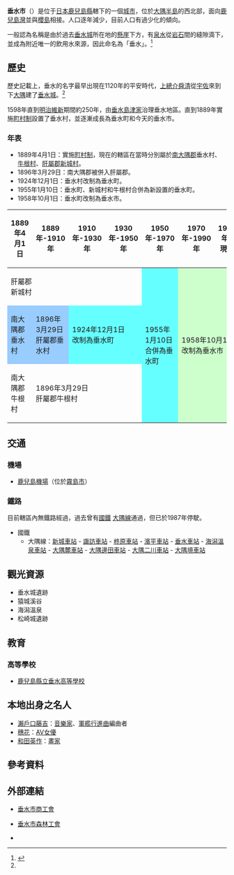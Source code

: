 
{{日本都市
| 自治體名   = 垂水市
| 圖像       = [[File:Tarumizu_Thousand_Ginkgos_A_2011_01.JPG|240px]]
| 圖像說明   = [[垂水千株銀杏林|垂水千株銀杏林]]
| 市章       = [[File:Symbol_of_Tarumizu,_Kagoshima.svg|100px]]
| 日文原名   = 垂水市
| 平假名     = たるみずし
| 羅馬字拼音 = Tarumizu-shi
| 都道府縣   = 鹿兒島縣
| 支廳       =
| 編號       = 46214-4
| 面積       = 162.12
| 邊界未定   =
| 人口       = 14,535<ref>{{Cite web| url=https://www.city.tarumizu.lg.jp/hisho/shise/gaiyo/profile/jinnkou.html| title=垂水市人口| publisher=垂水市政府| language=ja| accessdate=2020-03-14| archive-date=2020-02-23| archive-url=https://web.archive.org/web/20200223155729/http://www.city.tarumizu.lg.jp/hisho/shise/gaiyo/profile/jinnkou.html| dead-url=no}}</ref>
| 統計時間   = 2020年3月1日
| 自治體     = [[鹿兒島市|鹿兒島市]]、[[鹿屋市|鹿屋市]]、[[霧島市|霧島市]] 
| 花         = [[杜鵑花|杜鵑花]]
| 樹         = [[松|松]]
| 鳥         = 
| 其他象徵物 = 
| 其他象徵   =
| 市長       = {{Tsl|ja|尾脇雅弥|尾脇雅彌}}
| 卸任日期   = 2023年1月26日
| 議員數     = 14
| 郵遞區號   = 891-2192
| 所在地     = 垂水市上町114<br>[[File:Tarumizu_city-office.jpg|190px]]
| 電話號碼   = 994-32-1111
| 外部連結   = {{url|https://www.city.tarumizu.lg.jp/}}
| 地圖       = [[File:Tarumizu_in_Kagoshima_Prefecture.png|250px]]
| 註記       = 
}}
'''垂水市'''（{{jpn|j=垂水市|hg=たるみずし|rm=Tarumizu shi|f=y}}）是位于[[日本|日本]][[鹿兒島縣|鹿兒島縣]]轄下的一個[[城市|城市]]，位於[[大隅半島|大隅半島]]的西北部，面向[[鹿兒島灣|鹿兒島灣]]並與[[櫻島|櫻島]]相接。人口逐年減少，目前人口有過少化的傾向。

一般認為名稱是由於過去[[垂水城|垂水城]]所在地的[[懸崖|懸崖]]下方，有[[泉水|泉水]]從[[岩石|岩石]]間的縫隙滴下，並成為附近唯一的飲用水來源，因此命名為「垂水」。<ref name="brief">{{Cite web| publisher=垂水市政府| title=垂水市的概要| url=http://www.city.tarumizu.kagoshima.jp/gaiyou/| accessdate=2008年9月15日| language=ja| deadurl=yes| archiveurl=https://web.archive.org/web/20080608122524/http://www.city.tarumizu.kagoshima.jp/gaiyou/| archivedate=2008年6月8日}}</ref>

==歷史==
歷史記載上，垂水的名字最早出現在1120年的平安時代，[[上總介舜清|上總介舜清]]從[[宇佐|宇佐]]來到下[[大隅|大隅]]建了[[垂水城|垂水城]]。<ref name="brief"/>

1598年直到[[明治維新|明治維新]]期間約250年，由[[垂水島津家|垂水島津家]]治理垂水地區。直到1889年實施[[町村制|町村制]]設置了垂水村，並逐漸成長為垂水町和今天的垂水市。

===年表===
* 1889年4月1日：實施[[町村制|町村制]]，現在的轄區在當時分別屬於[[南大隅郡|南大隅郡]]垂水村、[[牛根村|牛根村]]、[[肝屬郡|肝屬郡]][[新城村|新城村]]。
* 1896年3月29日：南大隅郡被併入肝屬郡。
* 1924年12月1日：垂水村改制為垂水町。
* 1955年1月10日：垂水町、新城村和牛根村合併為新設置的垂水町。
* 1958年10月1日：垂水町改制為垂水市。

{| class="wikitable" style="font-size:x-small"
! 1889年4月1日
! 1889年-1910年
! 1910年-1930年
! 1930年-1950年
! 1950年-1970年
! 1970年-1990年
! 1990年-現在
!現在
|-
| colspan=4 | 肝屬郡<br>新城村
| rowspan=3 style="background-color:#6ff;" | 1955年1月10日<br>合併為垂水町
| rowspan=3 colspan=3 style="background-color:#cfc;" | 1958年10月1日<br>改制為垂水市
|-
| style="background-color:#9cf;"|  南大隅郡<br>垂水村
| style="background-color:#9cf;"| 1896年3月29日<br>肝屬郡垂水村
| colspan=2 style="background-color:#6ff;"| 1924年12月1日<br>改制為垂水町
|-
| 南大隅郡<br>牛根村
| colspan=3 | 1896年3月29日<br>肝屬郡牛根村
|}

==交通==
===機場===
* [[鹿兒島機場|鹿兒島機場]]（位於[[霧島市|霧島市]]）

===鐵路===
目前轄區內無鐵路經過，過去曾有[[國鐵|國鐵]] [[大隅線|大隅線]]通過，但已於1987年停駛。
* 國鐵
** 大隅線：[[新城車站_(鹿兒島縣)|新城車站]] - [[諏訪車站_(鹿兒島縣)|諏訪車站]] - [[柊原車站|柊原車站]] - [[濱平車站|濱平車站]] - [[垂水車站_(鹿兒島縣)|垂水車站]] - [[海潟溫泉車站|海潟溫泉車站]] - [[大隅麓車站|大隅麓車站]] - [[大隅邊田車站|大隅邊田車站]] - [[大隅二川車站|大隅二川車站]] - [[大隅境車站|大隅境車站]]

==觀光資源==
* 垂水城遺跡
* 猿城溪谷
* 海潟溫泉
* 松崎城遺跡

==教育==
===高等學校===
* [[鹿兒島縣立垂水高等學校|鹿兒島縣立垂水高等學校]]

==本地出身之名人==
* [[瀨戶口藤吉|瀨戶口藤吉]]：[[音樂家|音樂家]]、[[軍艦行進曲|軍艦行進曲]]編曲者
* [[穗花|穗花]]：[[AV女優|AV女優]]
* [[和田英作|和田英作]]：[[畫家|畫家]]

== 參考資料 ==
{{reflist}}

==外部連結==
{{commonscat|Tarumizu, Kagoshima}}
* {{Ja icon}} [http://tarumizu.kashoren.or.jp/ 垂水市商工會]{{Wayback|url=http://tarumizu.kashoren.or.jp/ |date=20090503093406 }}
* {{Ja icon}} [http://www.tarumizu.cc/ 垂水市森林工會]{{Wayback|url=http://www.tarumizu.cc/ |date=20070403035409 }}
* {{osmrelation-inline|3964352}}

{{鹿兒島縣}}
{{Authority control}}
